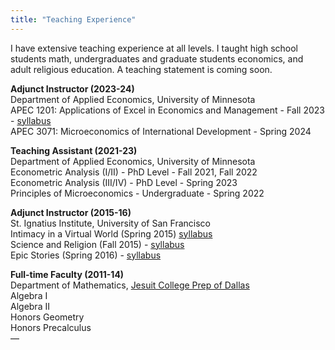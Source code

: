 ```yaml
---
title: "Teaching Experience"
---
```


I have extensive teaching experience at all levels. I taught high school students math, undergraduates and graduate students economics, and adult religious education. 
A teaching statement is coming soon. 

**Adjunct Instructor (2023-24)**\
Department of Applied Economics, University of Minnesota\
APEC 1201: Applications of Excel in Economics and Management - Fall 2023 - [syllabus](pdf/syllabus/apec1201fall2023.pdf)\
APEC 3071: Microeconomics of International Development - Spring 2024

**Teaching Assistant (2021-23)**\
Department of Applied Economics, University of Minnesota\
Econometric Analysis (I/II) - PhD Level - Fall 2021, Fall 2022\
Econometric Analysis (III/IV) - PhD Level - Spring 2023\
Principles of Microeconomics - Undergraduate - Spring 2022

**Adjunct Instructor (2015-16)**\
St. Ignatius Institute, University of San Francisco\
Intimacy in a Virtual World (Spring 2015) [syllabus](pdf/syllabus/SII_IntimacyVirtualWorld_Spring2015.pdf)\
Science and Religion (Fall 2015) - [syllabus](pdf/syllabus/SII_ScienceReligion_Fall2015.pdf)\
Epic Stories (Spring 2016) - [syllabus](pdf/syllabus/SII_EpicStories_Spring2016.pdf)

**Full-time Faculty (2011-14)**\
Department of Mathematics, [Jesuit College Prep of Dallas](http://www.jesuitdallas.org)\
Algebra I\
Algebra II\
Honors Geometry\
Honors Precalculus\
---
